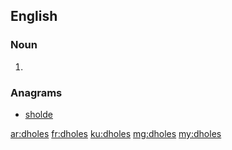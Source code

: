 ==English==

===Noun===
{{head|en|plural}}

# {{plural of|dhole|lang=en}}

===Anagrams===
* [[sholde#English|sholde]]

[[ar:dholes]]
[[fr:dholes]]
[[ku:dholes]]
[[mg:dholes]]
[[my:dholes]]